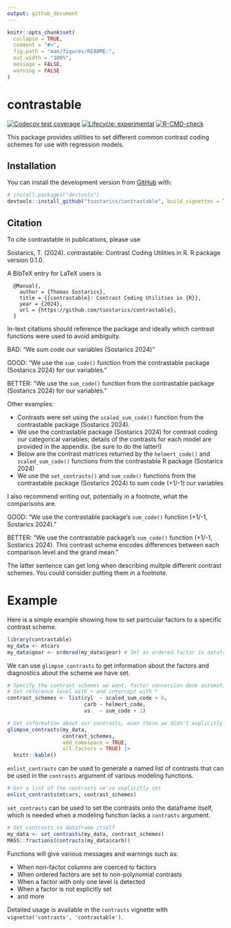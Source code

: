 ```yaml
---
output: github_document
---
```


<!-- README.md is generated from README.Rmd. Please edit that file -->

```r
knitr::opts_chunk$set(
  collapse = TRUE,
  comment = "#>",
  fig.path = "man/figures/README-",
  out.width = "100%",
  message = FALSE,
  warning = FALSE
)
```

# contrastable

<!-- badges: start -->
[![Codecov test coverage](https://codecov.io/gh/tsostarics/contrastable/branch/main/graph/badge.svg?token=PW2NOWO8NE)](https://codecov.io/gh/tsostarics/contrastable?branch=main)
[![Lifecycle: experimental](https://img.shields.io/badge/lifecycle-experimental-orange.svg)](https://lifecycle.r-lib.org/articles/stages.html#experimental)
[![R-CMD-check](https://github.com/tsostarics/contrastable/workflows/R-CMD-check/badge.svg)](https://github.com/tsostarics/contrastable/actions)
<!-- badges: end -->

This package provides utilities to set different common contrast coding schemes
for use with regression models.


## Installation

You can install the development version from [GitHub](https://github.com/) with:

``` r
# install.packages("devtools")
devtools::install_github("tsostarics/contrastable", build_vignettes = TRUE)
```

## Citation

To cite contrastable in publications, please use

Sostarics, T. (2024). contrastable: Contrast Coding Utilities in R. R package version 0.1.0.

A BibTeX entry for LaTeX users is

```
  @Manual{,
    author = {Thomas Sostarics},
    title = {{contrastable}: Contrast Coding Utilities in {R}},
    year = {2024},
    url = {https://github.com/tsostarics/contrastable},
  }
```

In-text citations should reference the package and ideally which contrast 
functions were used to avoid ambiguity.

BAD: "We sum code our variables (Sostarics 2024)"

GOOD: "We use the `sum_code()` function from the contrastable package (Sostarics 2024) for our variables."

BETTER: "We use the `sum_code()` function from the contrastable package (Sostarics 2024) for our variables."

Other examples:

 - Contrasts were set using the `scaled_sum_code()` function from the contrastable
 package (Sostarics 2024).
 - We use the contrastable package (Sostarics 2024) for contrast coding our
 categorical variables; details of the contrasts for each model are provided in
 the appendix. (be sure to do the latter!)
 - Below are the contrast matrices returned by the `helmert_code()` and
 `scaled_sum_code()` functions from the contrastable R package (Sostarics 2024)
 - We use the `set_contrasts()` and `sum_code()` functions from the contrastable package
 (Sostarics 2024) to sum code (+1/-1) our variables
 
I also recommend writing out, potentially in a footnote, what the comparisons are.

GOOD: "We use the contrastable package's `sum_code()` function (+1/-1, Sostarics 2024)."

BETTER: "We use the contrastable package's `sum_code()` function (+1/-1, Sostarics 2024).
This contrast scheme encodes differences between each comparison level and the grand mean."

The latter sentence can get long when describing multple different contrast schemes.
You could consider putting them in a footnote.


# Example

Here is a simple example showing how to set particular factors to a specific
contrast scheme. 

```r
library(contrastable)
my_data <- mtcars
my_data$gear <- ordered(my_data$gear) # Set as ordered factor in dataframe
```

We can use `glimpse_contrasts` to get information about
the factors and diagnostics about the scheme we have set.

```r
# Specify the contrast schemes we want, factor conversion done automatically
# Set reference level with + and intercept with *
contrast_schemes <- list(cyl  ~ scaled_sum_code + 6,
                         carb ~ helmert_code,
                         vs   ~ sum_code + 1)

# Get information about our contrasts, even those we didn't explicitly set
glimpse_contrasts(my_data, 
                  contrast_schemes, 
                  add_namespace = TRUE,
                  all.factors = TRUE) |> 
  knitr::kable()
```


`enlist_contrasts` can be used to generate a named list of contrasts
that can be used in the `contrasts` argument of various modeling functions.

```r
# Get a list of the contrasts we've explicitly set
enlist_contrasts(mtcars, contrast_schemes)
```

`set_contrasts` can be used to set the contrasts onto the dataframe itself,
which is needed when a modeling function lacks a `contrasts` argument.

```r
# Set contrasts to dataframe itself
my_data <- set_contrasts(my_data, contrast_schemes)
MASS::fractions(contrasts(my_data$carb))
```

Functions will give various messages and warnings such as:

 - When non-factor columns are coerced to factors
 - When ordered factors are set to non-polynomial contrasts
 - When a factor with only one level is detected
 - When a factor is not explicitly set
 - and more


Detailed usage is available in the `contrasts` vignette with 
`vignette('contrasts', 'contrastable')`.
